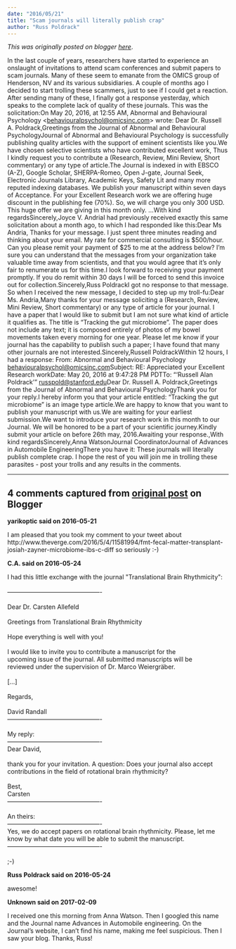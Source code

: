 ```yaml
---
date: "2016/05/21"
title: "Scam journals will literally publish crap"
author: "Russ Poldrack"
---
```


*This was originally posted on blogger [here](https://russpoldrack.blogspot.com/2016/05/scam-journals-will-literally-publish.html)*.

In the last couple of years, researchers have started to experience an onslaught of invitations to attend scam conferences and submit papers to scam journals.  Many of these seem to emanate from the OMICS group of Henderson, NV and its various subsidiaries.  A couple of months ago I decided to start trolling these scammers, just to see if I could get a reaction.  After sending many of these, I finally got a response yesterday, which speaks to the complete lack of quality of these journals.  This was the solicitation:On May 20, 2016, at 12:55 AM, Abnormal and Behavioural Psychology <[behaviouralpsychol@omicsinc.com](mailto:behaviouralpsychol@omicsinc.com)> wrote: Dear Dr. Russell A. Poldrack,Greetings from the Journal of Abnormal and Behavioural PsychologyJournal of Abnormal and Behavioural Psychology is successfully publishing quality articles with the support of eminent scientists like you.We have chosen selective scientists who have contributed excellent work, Thus I kindly request you to contribute a (Research, Review, Mini Review, Short commentary) or any type of article.The Journal is indexed in with EBSCO (A-Z), Google Scholar, SHERPA-Romeo, Open J-gate, Journal Seek, Electronic Journals Library, Academic Keys, Safety Lit and many more reputed indexing databases. We publish your manuscript within seven days of Acceptance. For your Excellent Research work we are offering huge discount in the publishing fee (70%). So, we will charge you only 300 USD. This huge offer we are giving in this month only. ...With kind regardsSincerely,Joyce V. AndriaI had previously received exactly this same solicitation about a month ago, to which I had responded like this:Dear Ms Andria, Thanks for your message.  I just spent three minutes reading and thinking about your email.  My rate for commercial consulting is $500/hour.  Can you please remit your payment of $25 to me at the address below?  I’m sure you can understand that the messages from your organization take valuable time away from scientists, and that you would agree that it’s only fair to renumerate us for this time.I look forward to receiving your payment promptly.  If you do remit within 30 days I will be forced to send this invoice out for collection.Sincerely,Russ PoldrackI got no response to that message.  So when I received the new message, I decided to step up my troll-fu:Dear Ms. Andria,Many thanks for your message soliciting a (Research, Review, Mini Review, Short commentary) or any type of article for your journal. I have a paper that I would like to submit but I am not sure what kind of article it qualifies as. The title is "Tracking the gut microbiome". The paper does not include any text; it is composed entirely of photos of my bowel movements taken every morning for one year. Please let me know if your journal has the capability to publish such a paper; I have found that many other journals are not interested.Sincerely,Russell PoldrackWithin 12 hours, I had a response: From: Abnormal and Behavioural Psychology <behaviouralpsychol@omicsinc.com>Subject: RE: Appreciated your Excellent Research workDate: May 20, 2016 at 9:47:28 PM PDTTo: "'Russell Alan Poldrack'" <russpold@stanford.edu>Dear Dr. Russell A. Poldrack,Greetings from the Journal of Abnormal and Behavioural PsychologyThank you for your reply.I hereby inform you that your article entitled: “Tracking the gut microbiome” is an image type article.We are happy to know that you want to publish your manuscript with us.We are waiting for your  earliest submission.We want to introduce your research work in this month to our Journal. We will be honored to be a part of your scientific journey.Kindly submit your article on before 26th may, 2016.Awaiting your response.,With kind regardsSincerely,Anna WatsonJournal CoordinatorJournal of Advances in Automobile EngineeringThere you have it: These journals will literally publish complete crap. I hope the rest of you will join me in trolling these parasites - post your trolls and any results in the comments.

---

## 4 comments captured from [original post](https://russpoldrack.blogspot.com/2016/05/scam-journals-will-literally-publish.html) on Blogger

**yarikoptic said on 2016-05-21**

I am pleased that you took my comment to your tweet about http://www.theverge.com/2016/5/4/11581994/fmt-fecal-matter-transplant-josiah-zayner-microbiome-ibs-c-diff so seriously :-)

**C.A. said on 2016-05-24**

I had this little exchange with the journal &quot;Translational Brain Rhythmicity&quot;:<br /><br />----------------------------------------------<br /><br />Dear Dr. Carsten Allefeld<br /><br />Greetings from Translational Brain Rhythmicity<br /><br />Hope everything is well with you!<br /><br />I would like to invite you to contribute a manuscript for the<br />upcoming issue of the journal. All submitted manuscripts will be<br />reviewed under the supervision of Dr. Marco Weiergräber.<br /><br />[...]<br /><br />Regards,<br /><br />David Randall<br />----------------------------------------------<br /><br />My reply:<br />----------------------------------------------<br />Dear David,<br /><br />thank you for your invitation. A question: Does your journal also accept contributions in the field of rotational brain rhythmicity?<br /><br />Best,<br />Carsten<br />----------------------------------------------<br /><br />An theirs:<br />----------------------------------------------<br />Yes, we do accept papers on rotational brain rhythmicity. Please, let me know by what date you will be able to submit the manuscript.<br />----------------------------------------------<br /><br />;-)

**Russ Poldrack said on 2016-05-24**

awesome!

**Unknown said on 2017-02-09**

I received one this morning from Anna Watson. Then I googled this name and the Journal name Advances in Automobile engineering. On the Journal's website, I can't find his name, making me feel suspicious. Then I saw your blog. Thanks, Russ!<br />

